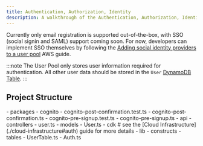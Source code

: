 ```yaml
---
title: Authentication, Authorization, Identity
description: A walkthrough of the Authentication, Authorization, Identity
---
```



Currently only email registration is supported out-of-the-box, with SSO (social signin and SAML) support coming soon. For now, developers can implement SSO themselves by following the [Adding social identity providers to a user pool](https://docs.aws.amazon.com/cognito/latest/developerguide/cognito-user-pools-social-idp.html) AWS guide.

:::note
The User Pool only stores user information required for authentication. All other user data should be stored in the `User` [DynamoDB Table](./database).
:::

## Project Structure

<FileTree>
- packages
  - cognito
    - cognito-post-confirmation.test.ts
    - cognito-post-confirmation.ts
    - cognito-pre-signup.test.ts
    - cognito-pre-signup.ts
  - api
    - controllers
      - user.ts
    - models
      - User.ts
  - cdk # see the [Cloud Infrastructure](./cloud-infrastructure#auth) guide for more details
    - lib
      - constructs
        - tables
          - UserTable.ts
        - Auth.ts
</FileTree>